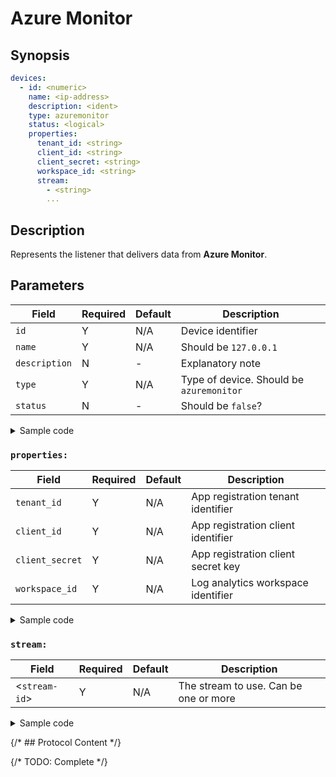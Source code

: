 # Azure Monitor

## Synopsis

```yaml
devices:
  - id: <numeric>
    name: <ip-address>
    description: <ident>
    type: azuremonitor
    status: <logical>
    properties:
      tenant_id: <string>
      client_id: <string>
      client_secret: <string>
      workspace_id: <string>
      stream:
        - <string>
        ...
```

## Description

Represents the listener that delivers data from **Azure Monitor**.

## Parameters

|Field|Required|Default|Description|
|---|---|---|---|
|`id`|Y|N/A|Device identifier|
|`name`|Y|N/A|Should be `127.0.0.1`|
|`description`|N|-|Explanatory note|
|`type`|Y|N/A|Type of device. Should be `azuremonitor`|
|`status`|N|-|Should be `false`?|

<details>
<summary>Sample code</summary>
```yaml
```
</details>

### `properties:`

|Field|Required|Default|Description|
|---|---|---|---|
|`tenant_id`|Y|N/A|App registration tenant identifier|
|`client_id`|Y|N/A|App registration client identifier|
|`client_secret`|Y|N/A|App registration client secret key|
|`workspace_id`|Y|N/A|Log analytics workspace identifier|

<details>
<summary>Sample code</summary>
```yaml
```
</details>

### `stream:`

|Field|Required|Default|Description|
|---|---|---|---|
|&lt;`stream-id`&gt;|Y|N/A|The stream to use. Can be one or more|

<details>
<summary>Sample code</summary>
```yaml
```
</details>

{/* ## Protocol Content */}

{/* TODO: Complete */}